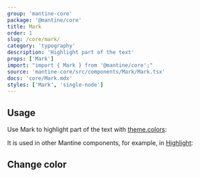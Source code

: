 ```yaml
---
group: 'mantine-core'
package: '@mantine/core'
title: Mark
order: 1
slug: /core/mark/
category: 'typography'
description: 'Highlight part of the text'
props: ['Mark']
import: "import { Mark } from '@mantine/core';"
source: 'mantine-core/src/components/Mark/Mark.tsx'
docs: 'core/Mark.mdx'
styles: ['Mark', 'single-node']
---
```



## Usage

Use Mark to highlight part of the text with [theme.colors](/theming/extend-theme/#default-colors):

<Demo data={MarkDemos.usage} />

It is used in other Mantine components, for example, in [Highlight](/core/highlight/):

<Demo data={HighlightDemos.multiple} />

## Change color

<Demo data={MarkDemos.configurator} />
